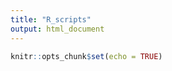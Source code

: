 ```yaml
---
title: "R_scripts"
output: html_document
---
```


```r
knitr::opts_chunk$set(echo = TRUE)
```

